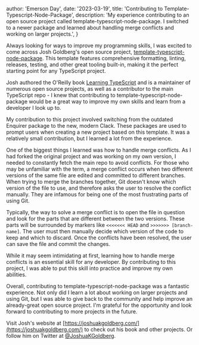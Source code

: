 
  author: 'Emerson Day',
  date: '2023-03-19',
  title: 'Contributing to Template-Typescript-Node-Package',
  description:
    'My experience contributing to an open source project called template-typescript-node-package. I switched to a newer package and learned about handling merge conflicts and working on larger projects.',
}


Always looking for ways to improve my programming skills, I was excited to come across Josh Goldberg's open source project, [template-typescript-node-package](https://github.com/JoshuaKGoldberg/template-typescript-node-package). This template features comprehensive formatting, linting, releases, testing, and other great tooling built-in, making it the perfect starting point for any TypeScript project.

Josh authored the O'Reilly book [Learning TypeScript](http://www.https://www.learningtypescript.com/) and is a maintainer of numerous open source projects, as well as a contributor to the main TypeScript repo - I knew that contributing to template-typescript-node-package would be a great way to improve my own skills and learn from a developer I look up to.

My contribution to this project involved switching from the outdated Enquirer package to the new, modern Clack. These packages are used to prompt users when creating a new project based on this template. It was a relatively small contribution, but I learned a lot from the experience.

One of the biggest things I learned was how to handle merge conflicts. As I had forked the original project and was working on my own version, I needed to constantly fetch the main repo to avoid conflicts. For those who may be unfamiliar with the term, a merge conflict occurs when two different versions of the same file are edited and committed to different branches. When trying to merge the branches together, Git doesn't know which version of the file to use, and therefore asks the user to resolve the conflict manually. They are infamous for being one of the most frustrating parts of using Git.

Typically, the way to solve a merge conflict is to open the file in question and look for the parts that are different between the two versions. These parts will be surrounded by markers like `<<<<<<< HEAD` and `>>>>>>> [branch-name]`. The user must then manually decide which version of the code to keep and which to discard. Once the conflicts have been resolved, the user can save the file and commit the changes.

While it may seem intimidating at first, learning how to handle merge conflicts is an essential skill for any developer. By contributing to this project, I was able to put this skill into practice and improve my own abilities.

Overall, contributing to template-typescript-node-package was a fantastic experience. Not only did I learn a lot about working on larger projects and using Git, but I was able to give back to the community and help improve an already-great open source project. I'm grateful for the opportunity and look forward to contributing to more projects in the future.

Visit Josh's website at [https://joshuakgoldberg.com/](https://joshuakgoldberg.com/) to check out his book and other projects. Or follow him on Twitter at [@JoshuaKGoldberg](https://twitter.com/JoshuaKGoldberg).

